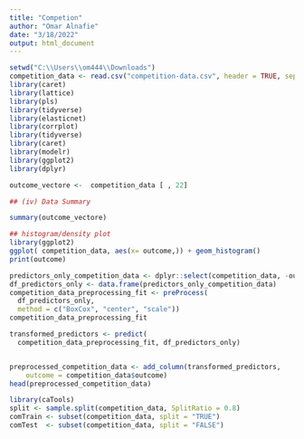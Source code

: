 ---
title: "Competion"
author: "Omar Alnafie"
date: "3/18/2022"
output: html_document
---


```{r, warning = FALSE, echo = FALSE}
setwd("C:\\Users\\om444\\Downloads")
competition_data <- read.csv("competition-data.csv", header = TRUE, sep = "," )
library(caret)
library(lattice)
library(pls)
library(tidyverse)
library(elasticnet)
library(corrplot)
library(tidyverse)
library(caret)
library(modelr)
library(ggplot2)
library(dplyr)
```


```{r, warning=FALSE, echo=FALSE}
outcome_vectore <-  competition_data [ , 22]
```

```{r, warning=FALSE, echo=FALSE}
## (iv) Data Summary

summary(outcome_vectore)
```

```{r, Warning = FALSE, echo=FALSE}

## histogram/density plot
library(ggplot2)
ggplot( competition_data, aes(x= outcome,)) + geom_histogram()
print(outcome)

```


```{r, warning=FALSE, echo=FALSE}
predictors_only_competition_data <- dplyr::select(competition_data, -outcome)
df_predictors_only <- data.frame(predictors_only_competition_data) 
competition_data_preprocessing_fit <- preProcess(
  df_predictors_only, 
  method = c("BoxCox", "center", "scale"))
competition_data_preprocessing_fit

```



```{r, warning=FALSE, echo=FALSE}


transformed_predictors <- predict(
  competition_data_preprocessing_fit, df_predictors_only)


preprocessed_competition_data <- add_column(transformed_predictors, 
    outcome = competition_data$outcome)
head(preprocessed_competition_data)

```

```{r, warning=FALSE, echo=FALSE}
library(caTools)
split <- sample.split(competition_data, SplitRatio = 0.8)
comTrain <- subset(competition_data, split = "TRUE")
comTest  <- subset(competition_data, split = "FALSE")
```
